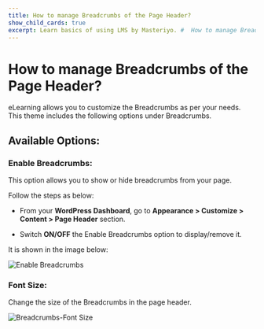 ---
title: How to manage Breadcrumbs of the Page Header?
show_child_cards: true
excerpt: Learn basics of using LMS by Masteriyo. #  How to manage Breadcrumbs of the Page Header.
---

#  How to manage Breadcrumbs of the Page Header?

eLearning allows you to customize the Breadcrumbs as per your needs. This theme includes the following options under Breadcrumbs.

## Available Options:

### Enable Breadcrumbs: 

This option allows you to show or hide breadcrumbs from your page.

Follow the steps as below:

- From your **WordPress Dashboard**, go to **Appearance > Customize > Content > Page Header** section.

- Switch **ON/OFF** the Enable Breadcrumbs option to display/remove it.

It is shown in the image below:

![Enable Breadcrumbs](https://user-images.githubusercontent.com/109593521/183567115-b6e70cc3-d6c2-49b7-b4ee-4a86b6c72966.png)

### Font Size: 
Change the size of the Breadcrumbs in the page header.

![Breadcrumbs-Font Size](https://user-images.githubusercontent.com/109593521/183567360-436555d7-ab50-4a3e-ab50-fce2e2db8a8c.png)
